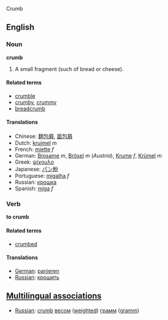 Crumb

==English==

===Noun===
'''crumb'''

#A small fragment (such of bread or cheese).

====Related terms====
*[[crumble]]
*[[crumby]], [[crummy]]
*[[breadcrumb]]

====Translations====
*Chinese: [[麵包屑]], [[面包屑]]
*Dutch: [[kruimel]] ''m''
*French: [[miette]] ''f''
*German: [[Brosame]] ''m'', [[Brösel]] ''m'' (''Austria''), [[Krume]] ''f'', [[Krümel]] ''m''
*Greek: [[ψίχουλο]]
*Japanese: [[パン粉]]
*Portuguese: [[migalha]] ''f''
*Russian: [[:ru:крошка|крошка]] 
*Spanish: [[miga]] ''f''

===Verb===
'''to crumb'''

====Related terms====
*[[crumbed]]

====Translations====
*[[German]]: [[:de:panieren|panieren]]
*[[Russian]]: [[:ru:крошить|крошить]]

==[[Multilingual associations]]==
*[[Russian]]: [[crumb]] [[:ru:вес|вес]]ом ([[weighted]]) [[:ru:грамм|грамм]]  ([[gramm]])